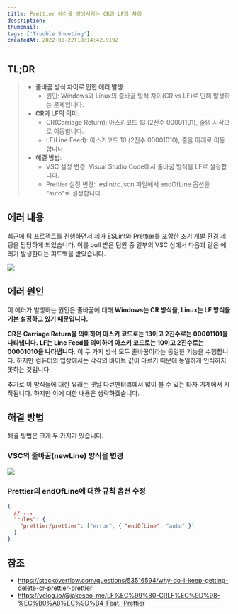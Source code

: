 ```yaml
---
title: Prettier 에러를 발생시키는 CR과 LF의 차이
description:
thumbnail:
tags: ['Trouble Shooting']
createdAt: 2022-08-22T18:14:42.919Z
---
```


## TL;DR

<Blockquote type="info">

- **줄바꿈 방식 차이로 인한 에러 발생**:
  - 원인: Windows와 Linux의 줄바꿈 방식 차이(CR vs LF)로 인해 발생하는 문제입니다.
- **CR과 LF의 의미**:
  - CR(Carriage Return): 아스키코드 13 (2진수 00001101), 줄의 시작으로 이동합니다.
  - LF(Line Feed): 아스키코드 10 (2진수 00001010), 줄을 아래로 이동합니다.
- **해결 방법**:
  - VSC 설정 변경: Visual Studio Code에서 줄바꿈 방식을 LF로 설정합니다.
  - Prettier 설정 변경: .eslintrc.json 파일에서 endOfLine 옵션을 "auto"로 설정합니다.

</Blockquote>

## 에러 내용

최근에 팀 프로젝트를 진행하면서 제가 ESLint와 Prettier를 포함한 초기 개발 환경 세팅을 담당하게 되었습니다. 이를 pull 받은 팀원 중 일부의 VSC 상에서 다음과 같은 에러가 발생한다는 피드백을 받았습니다.

![](/assets/contents/error-cr-lf/1.png)

## 에러 원인

이 에러가 발생하는 원인은 줄바꿈에 대해 **Windows는 CR 방식을, Linux는 LF 방식을 기본 설정하고 있기 때문입니다.**

**CR은 Carriage Return을 의미하며 아스키 코드로는 13이고 2진수로는 00001101을 나타냅니다.** **LF는 Line Feed를 의미하며 아스키 코드로는 10이고 2진수로는 00001010을 나타냅니다.** 이 두 가지 방식 모두 줄바꿈이라는 동일한 기능을 수행합니다. 하지만 컴퓨터의 입장에서는 각각의 바이트 값이 다르기 때문에 동일하게 인식하지 못하는 것입니다.

추가로 이 방식들에 대한 유래는 옛날 다큐멘터리에서 많이 볼 수 있는 타자 기계에서 시작됩니다. 하지만 이에 대한 내용은 생략하겠습니다.

## 해결 방법

해결 방법은 크게 두 가지가 있습니다.

### VSC의 줄바꿈(newLine) 방식을 변경

![](/assets/contents/error-cr-lf/2.png)

### Prettier의 endOfLine에 대한 규칙 옵션 수정

```json title=".eslintrc.json"
{
  // ...
  "rules": {
    "prettier/prettier": ["error", { "endOfLine": "auto" }]
  }
}
```

## 참조

- https://stackoverflow.com/questions/53516594/why-do-i-keep-getting-delete-cr-prettier-prettier
- https://velog.io/@jakeseo_me/LF%EC%99%80-CRLF%EC%9D%98-%EC%B0%A8%EC%9D%B4-Feat.-Prettier
